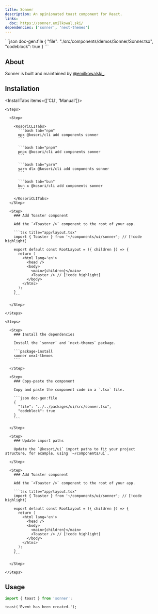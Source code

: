 ```yaml
---
title: Sonner
description: An opinionated toast component for React.
links:
  doc: https://sonner.emilkowal.ski/
dependencies: ['sonner', 'next-themes']
---
```


<ComponentPreview name='sonner'>
```json doc-gen:file
{
  "file": "./src/components/demos/Sonner/Sonner.tsx",
  "codeblock": true
}
```
</ComponentPreview>

## About

Sonner is built and maintained by [@emilkowalski\_](https://x.com/emilkowalski_).

## Installation

<InstallTabs items={['CLI', 'Manual']}>

  <Tab value='CLI'>
  
    <Steps>

      <Step>

        <KosoriCLITabs>
          ```bash tab="npm"
          npx @kosori/cli add components sonner
          ```

          ```bash tab="pnpm"
          pnpx @kosori/cli add components sonner
          ```

          ```bash tab="yarn"
          yarn dlx @kosori/cli add components sonner
          ```

          ```bash tab="bun"
          bun x @kosori/cli add components sonner
          ```

        </KosoriCLITabs>
      </Step>

      <Step>
        ### Add Toaster component

        Add the `<Toaster />` component to the root of your app.

        ```tsx title="app/layout.tsx"
        import { Toaster } from '~/components/ui/sonner'; // [!code highlight]

        export default const RootLayout = ({ children }) => {
          return (
            <html lang='en'>
              <head />
              <body>
                <main>{children}</main>
                <Toaster /> // [!code highlight]
              </body>
            </html>
          );
        }
        ```

      </Step>

    </Steps>

  </Tab>

  <Tab value='Manual'>

    <Steps>

      <Step>
        ### Install the dependencies

        Install the `sonner` and `next-themes` package.

        ```package-install
        sonner next-themes
        ```

      </Step>

      <Step>
        ### Copy-paste the component

        Copy and paste the component code in a `.tsx` file.

        ```json doc-gen:file
        {
          "file": "../../packages/ui/src/sonner.tsx",
          "codeblock": true
        }
        ```

      </Step>

      <Step>
        ### Update import paths

        Update the `@kosori/ui` import paths to fit your project structure, for example, using `~/components/ui`.

      </Step>

      <Step>
        ### Add Toaster component

        Add the `<Toaster />` component to the root of your app.

        ```tsx title="app/layout.tsx"
        import { Toaster } from '~/components/ui/sonner'; // [!code highlight]

        export default const RootLayout = ({ children }) => {
          return (
            <html lang='en'>
              <head />
              <body>
                <main>{children}</main>
                <Toaster /> // [!code highlight]
              </body>
            </html>
          );
        }
        ```

      </Step>

    </Steps>

  </Tab>

</InstallTabs>

## Usage

```ts
import { toast } from 'sonner';
```

```tsx
toast('Event has been created.');
```

